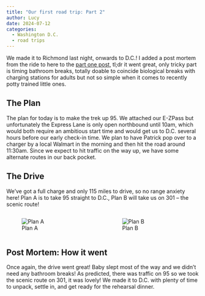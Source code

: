 ```yaml
---
title: "Our first road trip: Part 2"
author: Lucy
date: 2024-07-12
categories:
  - Washington D.C.
  - road trips
---
```


We made it to Richmond last night, onwards to D.C.! I added a post mortem from the ride to here to the [part one post](/posts/2024-07-11-dc-part-1), tl;dr it went great, only tricky part is timing bathroom breaks, totally doable to coincide biological breaks with charging stations for adults but not so simple when it comes to recently potty trained little ones. 

## The Plan

The plan for today is to make the trek up 95. We attached our E-ZPass but unfortunately the Express Lane is only open northbound until 10am, which would both require an ambitious start time and would get us to D.C. several hours before our early check-in time. We plan to have Patrick pop over to a charger by a local Walmart in the morning and then hit the road around 11:30am. Since we expect to hit traffic on the way up, we have some
alternate routes in our back pocket. 

## The Drive

We've got a full charge and only 115 miles to drive, so no range anxiety here! Plan A is to take 95 straight to D.C., Plan B will take us on 301 -- the scenic route!

:::: {.columns}
::: {.column}
::: {.centered-image}
![Plan A](plan-a.PNG)
:::
:::

::: {.column}
::: {.centered-image}
![Plan B](plan-b.PNG)
:::
:::

::::

::: {.callout-note}
## Post Mortem: How it went
Once again, the drive went great! Baby slept most of the way and we didn't need any bathroom breaks! As predicted, there was traffic on 95 so we took the scenic route on 301, it was lovely! We made it to D.C. with plenty of time to unpack, settle in, and get ready for the rehearsal dinner.  
:::

 

